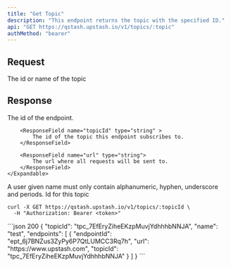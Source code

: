```yaml
---
title: "Get Topic"
description: "This endpoint returns the topic with the specified ID."
api: "GET https://qstash.upstash.io/v1/topics/:topic"
authMethod: "bearer"
---
```


## Request

<ParamField path="topic" required>
    The id or name of the topic
</ParamField>

## Response

<ResponseField name="endpoints" type="Array<Endpoint>" required>
    <Expandable title="Endpoint">
        <ResponseField name="endpointId" type="string" >
            The id of the endpoint.
        </ResponseField>

        <ResponseField name="topicId" type="string" >
            The id of the topic this endpoint subscribes to.
        </ResponseField>

        <ResponseField name="url" type="string">
            The url where all requests will be sent to.
        </ResponseField>
    </Expandable>

</ResponseField>

<ResponseField name="name" type="string" required>
    A user given name must only contain alphanumeric, hyphen, underscore and
    periods.
</ResponseField>

<ResponseField name="topicId" type="string" required>
    Id for this topic
</ResponseField>

<RequestExample>

```shell curl
curl -X GET https://qstash.upstash.io/v1/topics/:topicId \
  -H "Authorization: Bearer <token>"
```

</RequestExample>

<ResponseExample>
```json 200
{
  "topicId": "tpc_7EfEryZiheEKzpMuvjYdhhhbNNJA",
  "name": "test",
  "endpoints": [
    {
      "endpointId": "ept_6j7BNZus3ZyPy6P7QtLUMCC3Rq7h",
      "url": "https://www.upstash.com",
      "topicId": "tpc_7EfEryZiheEKzpMuvjYdhhhbNNJA"
    }
  ]
}
```
</ResponseExample>

